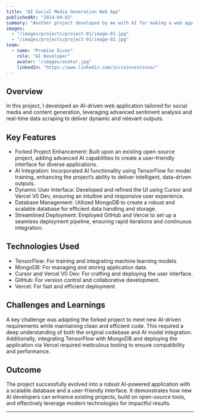 ```yaml
---
title: "AI Social Media Generation Web App"
publishedAt: "2024-04-01"
summary: "Another project developed by me with AI for making a web app that is made specifaclly for social media content generation ."
images:
  - "/images/projects/project-01/image-01.jpg"
  - "/images/projects/project-01/image-02.jpg"
team:
  - name: "Promise Divon"
    role: "AI Developer"
    avatar: "/images/avatar.jpg"
    linkedIn: "https://www.linkedin.com/in/coinvestinno/"
---
```


## Overview

In this project, I developed an AI-driven web application tailored for social media and content generation, leveraging advanced sentiment analysis and real-time data scraping to deliver dynamic and relevant outputs.

## Key Features

- Forked Project Enhancement: Built upon an existing open-source project, adding advanced AI capabilities to create a user-friendly interface for diverse applications.
- AI Integration: Incorporated AI functionality using TensorFlow for model training, enhancing the project’s ability to deliver intelligent, data-driven outputs.
- Dynamic User Interface: Developed and refined the UI using Cursor and Vercel V0 Dev, ensuring an intuitive and responsive user experience.
- Database Management: Utilized MongoDB to create a robust and scalable database for efficient data handling and storage.
- Streamlined Deployment: Employed GitHub and Vercel to set up a seamless deployment pipeline, ensuring rapid iterations and continuous integration.

## Technologies Used

- TensorFlow: For training and integrating machine learning models.
- MongoDB: For managing and storing application data.
- Cursor and Vercel V0 Dev: For crafting and deploying the user interface.
- GitHub: For version control and collaborative development.
- Vercel: For fast and efficient deployment.
## Challenges and Learnings

A key challenge was adapting the forked project to meet new AI-driven requirements while maintaining clean and efficient code. This required a deep understanding of both the original codebase and AI model integration. Additionally, integrating TensorFlow with MongoDB and deploying the application via Vercel required meticulous testing to ensure compatibility and performance.
## Outcome

The project successfully evolved into a robust AI-powered application with a scalable database and a user-friendly interface. It demonstrates how new AI developers can enhance existing projects, build on open-source tools, and effectively leverage modern technologies for impactful results.


---

